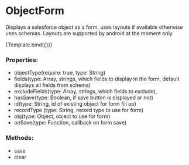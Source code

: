 

<!-- Define story settings here -->
<Meta title="Components/ObjectForm" />

# ObjectForm
Displays a salesforce object as a form, uses layouts if available otherwise uses schemas. Layouts are supported by android at the moment only.

<Story name="Default">
    {Template.bind({})}
</Story>

### Properties:
- objectType(require: true, type: String)
- fields(type: Array, strings, which fields to display in the form, default displays all fields from schema)
- excludeFields(type: Array, strings, which fields to exclude),
- hasSave(type: Boolean, if save button is displayed or not)
- id(type: String, id of existing object for form fill up)
- recordType (type: String, record type to use for form)
- obj(type: Object, object to use for form)
- onSave(type: Function, callback on form save)

### Methods:
- save
- clear
